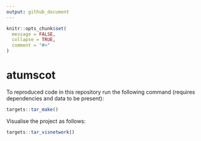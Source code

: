 ```yaml
---
output: github_document
---
```


<!-- README.md is generated from README.Rmd. Please edit that file -->

```r
knitr::opts_chunk$set(
  message = FALSE,
  collapse = TRUE,
  comment = "#>"
)
```

# atumscot

<!-- badges: start -->
<!-- badges: end -->

To reproduced code in this repository run the following command (requires dependencies and data to be present):

```r
targets::tar_make()
```

Visualise the project as follows:

```r
targets::tar_visnetwork()
```

